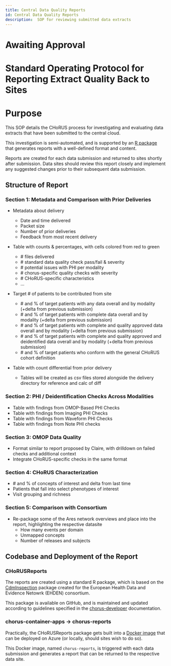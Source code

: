 ```yaml
---
title: Central Data Quality Reports
id: Central Data Quality Reports
description:  SOP for reviewing submitted data extracts
---
```


# Awaiting Approval
# Standard Operating Protocol for Reporting Extract Quality Back to Sites

# Purpose

This SOP details the CHoRUS process for investigating and evaluating data extracts that have been submitted to the central cloud.

This investigation is semi-automated, and is supported by an [R package](https://github.com/chorus-ai/CHoRUSReports) that generates reports with a well-defined format and content.

Reports are created for each data submission and returned to sites shortly after submission. Data sites should review this report closely and implement any suggested changes prior to their subsequent data submission.

## Structure of Report


### Section 1: Metadata and Comparison with Prior Deliveries

- Metadata about delivery
  - Date and time delivered
  - Packet size
  - Number of prior deliveries
  - Feedback from most recent delivery

- Table with counts & percentages, with cells colored from red to green
  - \# files delivered
  - \# standard data quality check pass/fail & severity
  - \# potential issues with PHI per modality
  - \# chorus-specific quality checks with severity
  - \# CHoRUS-specific characteristics
  - …

- Target \# of patients to be contributed from site
  - \# and % of target patients with any data overall and by modality (+delta from previous submission)
  - \# and % of target patients with complete data overall and by modality (+delta from previous submission)
  - \# and % of target patients with complete and quality approved data overall and by modality (+delta from previous submission)
  - \# and % of target patients with complete and quality approved and deidentified data overall and by modality (+delta from previous submission)
  - \# and % of target patients who conform with the general CHoRUS cohort definition

- Table with count differential from prior delivery
  - Tables will be created as csv files stored alongside the delivery directory for reference and calc of diff


### Section 2: PHI / Deidentification Checks Across Modalities

- Table with findings from OMOP-Based PHI Checks
- Table with findings from Imaging PHI Checks
- Table with findings from Waveform PHI Checks
- Table with findings from Note PHI checks

### Section 3: OMOP Data Quality

- Format similar to report proposed by Claire, with drilldown on failed checks and additional context
- Integrate CHoRUS-specific checks in the same format

### Section 4: CHoRUS Characterization

- \# and % of concepts of interest and delta from last time
- Patients that fall into select phenotypes of interest
- Visit grouping and richness

### Section 5: Comparison with Consortium

- Re-package some of the Ares network overviews and place into the report, highlighting the respective datasite
  - How many events per domain
  - Unmapped concepts
  - Number of releases and subjects

## Codebase and Deployment of the Report

### CHoRUSReports

The reports are created using a standard R package, which is based on the [CdmInspection](https://github.com/EHDEN/CdmInspection) package created for the European Health Data and Evidence Netowrk (EHDEN) consortium.

This package is available on GitHub, and is maintained and updated according to guidelines specified in the [chorus-developer](https://chorus-ai.github.io/chorus-developer/) documentation.

### chorus-container-apps -> chorus-reports

Practically, the CHoRUSReports package gets built into a [Docker image](https://github.com/chorus-ai/chorus-container-apps/pkgs/container/chorus-reports) that can be deployed on Azure (or locally, should sites wish to do so).

This Docker image, named `chorus-reports`, is triggered with each data submission and generates a report that can be returned to the respective data site.


